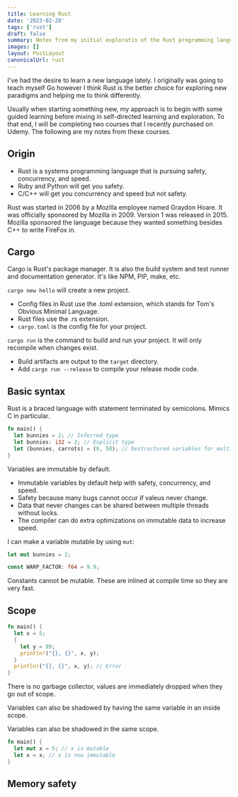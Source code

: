 ```yaml
---
title: Learning Rust
date: '2023-02-28'
tags: ['rust']
draft: false
summary: Notes from my initial exploratin of the Rust programming language
images: []
layout: PostLayout
canonicalUrl: rust
---
```


I've had the desire to learn a new language lately. I originally was going to teach myself Go however I think Rust is
the better choice for exploring new paradigms and helping me to think differently.

Usually when starting something new, my approach is to begin with some guided learning before mixing in self-directed
learning and exploration. To that end, I will be completing two courses that I recently purchased on Udemy. The
following are my notes from these courses.

## Origin

- Rust is a systems programming language that is pursuing safety, concurrency, and speed.
- Ruby and Python will get you safety.
- C/C++ will get you concurrency and speed but not safety.

Rust was started in 2006 by a Mozilla employee named Graydon Hoare. It was officially sponsored by Mozilla in 2009.
Version 1 was released in 2015. Mozilla sponsored the language because they wanted something besides C++ to write
FireFox in.

## Cargo

Cargo is Rust's package manager. It is also the build system and test runner and documentation generator. It's like
NPM, PIP, make, etc.

`cargo new hello` will create a new project.

- Config files in Rust use the .toml extension, which stands for Tom's Obvious Minimal Language.
- Rust files use the .rs extension.
- `cargo.toml` is the config file for your project.

`cargo run` is the command to build and run your project. It will only recompile when changes exist.

- Build artifacts are output to the `target` directory.
- Add `cargo run --release` to compile your release mode code.

## Basic syntax

Rust is a braced language with statement terminated by semicolons. Mimics C in particular.

```rust
fn main() {
  let bunnies = 2; // Inferred type
  let bunnies: i32 = 2; // Explicit type
  let (bunnies, carrots) = (8, 50); // Destructured variables for multiple variable initialization on single line
}
```

Variables are immutable by default.

- Immutable variables by default help with safety, concurrency, and speed.
- Safety because many bugs cannot occur if valeus never change.
- Data that never changes can be shared between multiple threads without locks.
- The compiler can do extra optimizations on immutable data to increase speed.

I can make a variable mutable by using `mut`:

```rust
let mut bunnies = 2;
```

```rust
const WARP_FACTOR: f64 = 9.9;
```

Constants cannot be mutable. These are inlined at compile time so they are very fast.

## Scope

```rust
fn main() {
  let x = 5;
  {
    let y = 99;
    println!("{}, {}", x, y);
  }
  println!("{}, {}", x, y); // Error
}

```

There is no garbage collector, values are immediately dropped when they go out of scope.

Variables can also be shadowed by having the same variable in an inside scope.

Variables can also be shadowed in the same scope.

```rust
fn main() {
  let mut x = 5; // x is mutable
  let x = x; // x is now immutable
}
```

## Memory safety
